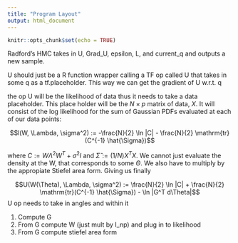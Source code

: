 ```yaml
---
title: "Program Layout"
output: html_document
---
```


```r
knitr::opts_chunk$set(echo = TRUE)
```

Radford's HMC takes in U, Grad_U, epsilon, L, and current_q and outputs
a new sample. 

U should just be a R function wrapper calling a TF op called U that takes in
some q as a tf.placeholder. This way we can get the gradient of U w.r.t. q

the op U will be the likelihood of data thus it needs to take a data placeholder.
This place holder will be the $N \times p$ matrix of data, $X$.
It will consist of the log likelihood for the sum of Gaussian PDFs evaluated at each
of our data points:

$$l(W, \Lambda, \sigma^2) := -\frac{N}{2} \ln |C| - \frac{N}{2} \mathrm{tr}(C^{-1} \hat{\Sigma})$$

where $C := W \Lambda^2 W^T + \sigma^2 I$ and $\hat{\Sigma} := (1/N) X^T X$. We cannot just evaluate
the density at the W, that corresponds to some $\Theta$. We also have to multiply by the appropiate
Stiefel area form. Giving us finally

$$U(W(\Theta), \Lambda, \sigma^2) := \frac{N}{2} \ln |C| + \frac{N}{2} \mathrm{tr}(C^{-1} \hat{\Sigma}) - \ln |G^T d\Theta|$$
U op needs to take in angles and within it

1. Compute G
2. From G compute W (just mult by I_np) and plug in to likelihood
3. From G compute stiefel area form